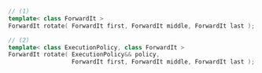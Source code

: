 ```cpp
// (1)
template< class ForwardIt >
ForwardIt rotate( ForwardIt first, ForwardIt middle, ForwardIt last );

// (2)
template< class ExecutionPolicy, class ForwardIt >
ForwardIt rotate( ExecutionPolicy&& policy,
                  ForwardIt first, ForwardIt middle, ForwardIt last );
```

